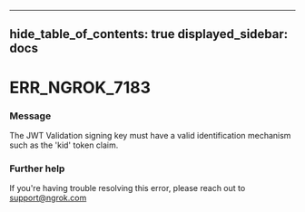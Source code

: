 

---
hide_table_of_contents: true
displayed_sidebar: docs
---


# ERR_NGROK_7183

### Message
The JWT Validation signing key must have a valid identification mechanism such as the 'kid' token claim.

<ErrorDetails error="err_ngrok_7183" />



### Further help
If you're having trouble resolving this error, please reach out to [support@ngrok.com](mailto:support@ngrok.com?subject=Help%20with%20ERR_NGROK_7183)

